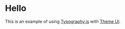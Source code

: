 

# Hello

This is an example of using [Typography.js][] with [Theme UI][].

[typography.js]: https://github.com/KyleAMathews/typography.js
[theme ui]: https://theme-ui.now.sh
[mdx]: https://mdxjs.com
